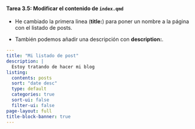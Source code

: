 ::: {.callout-important icon="false"}
#### Tarea 3.5: Modificar el contenido de `index.qmd`

- He cambiado la primera linea (**title:**) para poner un nombre a la página con el listado de posts.

- También podemos añadir una descripción con **description:**.


```yaml
---
title: "Mi listado de post"
description: |
  Estoy tratando de hacer mi blog
listing:
  contents: posts
  sort: "date desc"
  type: default
  categories: true
  sort-ui: false
  filter-ui: false
page-layout: full
title-block-banner: true
---
```

:::


